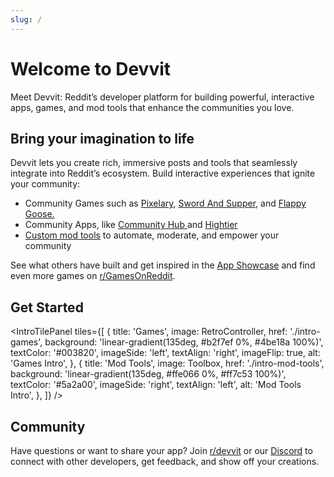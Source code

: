 ```yaml
---
slug: /
---
```



# Welcome to Devvit

Meet Devvit: Reddit’s developer platform for building powerful, interactive apps, games, and mod tools that enhance the communities you love.

## Bring your imagination to life

Devvit lets you create rich, immersive posts and tools that seamlessly integrate into Reddit’s ecosystem. Build interactive experiences that ignite your community:

<div style={{ display: 'flex', alignItems: 'center', gap: '2rem', flexWrap: 'wrap', minHeight: 280 }}>
  <div style={{ flex: 1, minWidth: 460 }}>
    <ul>
      <li>Community Games such as <a href="https://www.reddit.com/r/Pixelary/">Pixelary</a>, <a href="https://www.reddit.com/r/SwordAndSupperGame/">Sword And Supper</a>, and <a href = "https://www.reddit.com/r/RedditGames/"> Flappy Goose.</a></li>
      <li>Community Apps, like <a href="https://www.reddit.com/r/FortNiteBR/"> Community Hub </a> and <a href="https://www.reddit.com/r/hightier/">Hightier</a></li>
      <li><a href="https://www.reddit.com/r/ModSupport/comments/1k6szsj/devvit_apps_for_moderation_a_list/">Custom mod tools</a> to automate, moderate, and empower your community</li>
    </ul>
  </div>
  <div style={{ flex: 1, minWidth: 260, display: 'flex', justifyContent: 'center', alignItems: 'center' }}>
    <RotatingImage images={[
      BuildItBuilding,
      DarkDungeon,
      RiddonkulousGuess,
      FlappyGoose,
      SwordAndSupper,
      Hightier,
    ]} interval={3000} style={{ height: 280, width: 340, maxWidth: '100%', maxHeight: '100%' }} />
  </div>
</div>


See what others have built and get inspired in the [App Showcase](../examples/app-showcase) and find even more games on [r/GamesOnReddit](https://www.reddit.com/r/GamesOnReddit/).

## Get Started

<IntroTilePanel
  tiles={[
    {
      title: 'Games',
      image: RetroController,
      href: './intro-games',
      background: 'linear-gradient(135deg, #b2f7ef 0%, #4be18a 100%)',
      textColor: '#003820',
      imageSide: 'left',
      textAlign: 'right',
      imageFlip: true,
      alt: 'Games Intro',
    },
    {
      title: 'Mod Tools',
      image: Toolbox,
      href: './intro-mod-tools',
      background: 'linear-gradient(135deg, #ffe066 0%, #ff7c53 100%)',
      textColor: '#5a2a00',
      imageSide: 'right',
      textAlign: 'left',
      alt: 'Mod Tools Intro',
    },
  ]}
/>

## Community

Have questions or want to share your app? Join [r/devvit](https://www.reddit.com/r/devvit/) or our [Discord](https://discord.gg/Cd43ExtEFS) to connect with other developers, get feedback, and show off your creations.
